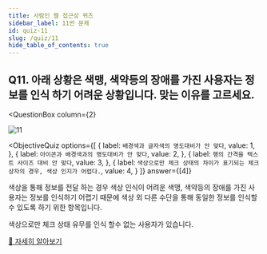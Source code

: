 ```yaml
---
title: 사람인 웹 접근성 퀴즈
sidebar_label: 11번 문제
id: quiz-11
slug: /quiz/11
hide_table_of_contents: true
---
```


## Q11. 아래 상황은 색맹, 색약등의 장애를 가진 사용자는 정보를 인식 하기 어려운 상황입니다. 맞는 이유를 고르세요.


<QuestionBox
  column={2}
>

![11](/img/a11y/quiz-color.png)

</QuestionBox>


<ObjectiveQuiz
  options={[
    {
      label: `배경색과 글자색의 명도대비가 안 맞다`,
      value: 1,
    },
    {
      label: `아이콘과 배경색과의 명도대비가 안 맞다`,
      value: 2,
    },
    {
      label: `행의 간격을 텍스트 사이즈 대비 안 맞다`,
      value: 3,
    },
    {
      label: `색상으로만 체크 상태의 차이가 표기되는 체크 상자의 경우, 색상 인지가 어렵다.`,
      value: 4,
    }
  ]}
  answer={[4]}
>
  <Correct>
    <p>색상을 통해 정보를 전달 하는 경우 색상 인식이 어려운 색맹, 색약등의 장애를 가진 사용자는 정보를 인식하기 어렵기 때문에 색상 외 다른 수단을 통해 동일한 정보를 인식할 수 있도록 하기 위한 항목입니다.</p>
    <p>색상으로만 체크 상태 유무를 인식 할수 없는 사용자가 있습니다.</p>
  </Correct>
  <a href="https://sri-fe1.notion.site/398b09b86a8440c9b918d50bbea82b74">
    🔎 자세히 알아보기
  </a>
</ObjectiveQuiz>
